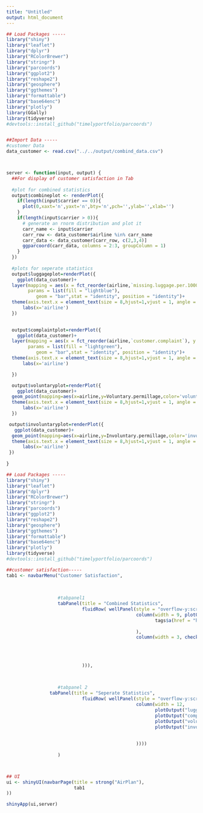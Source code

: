 ```yaml
---
title: "Untitled"
output: html_document
---
```


```r
## Load Packages -----
library("shiny")
library("leaflet")
library("dplyr")
library("RColorBrewer")
library("stringr")
library("parcoords")
library("ggplot2")
library("reshape2")
library("geosphere")
library("ggthemes")
library("formattable")
library("base64enc")
library("plotly")
library(GGally)
library(tidyverse)
#devtools::install_github("timelyportfolio/parcoords")


##Import Data -----
#customer Data
data_customer <- read.csv("../../output/combind_data.csv")



server <- function(input, output) {
  ##For display of customer satisfaction in Tab
  
  #plot for combined statistics
  output$combineplot <- renderPlot({
    if(length(input$carrier == 0)){
      plot(0,xaxt='n',yaxt='n',bty='n',pch='',ylab='',xlab='')
    }
    if(length(input$carrier > 0)){
      # generate an rnorm distribution and plot it
      carr_name <- input$carrier
      carr_row <- data_customer$airline %in% carr_name
      carr_data <- data_customer[carr_row, c(2,3,4)]
      ggparcoord(carr_data, columns = 2:3, groupColumn = 1)
    }
  })
  
  #plots for seperate statistics
  output$luggageplot=renderPlot({
    ggplot(data_customer)+
  layer(mapping = aes(x = fct_reorder(airline,`missing.luggage.per.1000.passangers`), y =`missing.luggage.per.1000.passangers`),
        params = list(fill = "lightblue"),
	       geom = "bar",stat = "identity", position = "identity")+
  theme(axis.text.x = element_text(size = 8,hjust=1,vjust = 1, angle = 20))+
      labs(x='airline')
  })
  

  output$complaintplot=renderPlot({
    ggplot(data_customer)+
  layer(mapping = aes(x = fct_reorder(airline,`customer.complaint`), y =`customer.complaint`),
        params = list(fill = "lightgreen"),
	       geom = "bar",stat = "identity", position = "identity")+
  theme(axis.text.x = element_text(size = 8,hjust=1,vjust = 1, angle = 20))+
      labs(x='airline')

  })

  output$voluntaryplot=renderPlot({
    ggplot(data_customer)+
  geom_point(mapping=aes(x=airline,y=Voluntary.permillage,color='voluntary'))+
  theme(axis.text.x = element_text(size = 8,hjust=1,vjust = 1, angle = 45))+
      labs(x='airline')
  })

 output$involuntaryplot=renderPlot({
   ggplot(data_customer)+
  geom_point(mapping=aes(x=airline,y=Involuntary.permillage,color='involuntary'))+
  theme(axis.text.x = element_text(size = 8,hjust=1,vjust = 1, angle = 45))+
      labs(x='airline')
 })
  
}
```

```r
## Load Packages -----
library("shiny")
library("leaflet")
library("dplyr")
library("RColorBrewer")
library("stringr")
library("parcoords")
library("ggplot2")
library("reshape2")
library("geosphere")
library("ggthemes")
library("formattable")
library("base64enc")
library("plotly")
library(tidyverse)
#devtools::install_github("timelyportfolio/parcoords")

##customer satisfaction-----
tab1 <- navbarMenu("Customer Satisfaction",
                   
                   
                   
                   #tabpanel1
                   tabPanel(title = "Combined Statistics",
                            fluidRow( wellPanel(style = "overflow-y:scroll;  height: 500px; opacity: 0.9; background-color: #ffffff;",
                                                column(width = 9, plotOutput("combineplot"),
                                                       tags$a(href = "https://www.transtats.bts.gov/","2015-2017 Data,Source:https://www.transtats.bts.gov/")
                                                       
                                                ),
                                                column(width = 3, checkboxGroupInput("carrier", "Choose a Airline:",
                                                                                     choices = c('ALASKA AIRLINES','AMERICAN AIRLINES','DELTA AIR LINES','ENVOY AIR','EXPRESSJET AIRLINES','FRONTIER AIRLINES','HAWAIIAN AIRLINES','JETBLUE AIRWAYS','SKYWEST AIRLINES','SOUTHWEST AIRLINES','SPIRIT AIRLINES','UNITED AIRLINES'),
                                                                                     selected = "AMERICAN AIRLINES"))
                                                
                                                
                            ))),
                   

                   
                   #tabpanel 2
                tabPanel(title = "Seperate Statistics",
                            fluidRow( wellPanel(style = "overflow-y:scroll;  height: 500px; opacity: 0.9; background-color: #ffffff;",
                                                column(width = 12, 
                                                       plotOutput("luggageplot"),
                                                       plotOutput("complaintplot"),
                                                       plotOutput("voluntaryplot"),
                                                       plotOutput("involuntaryplot")
                                                       
                                                       
                                                ))))
                            
                   )



## UI 
ui <- shinyUI(navbarPage(title = strong("AirPlan"),
                         tab1
))

```

```r
shinyApp(ui,server)
```

